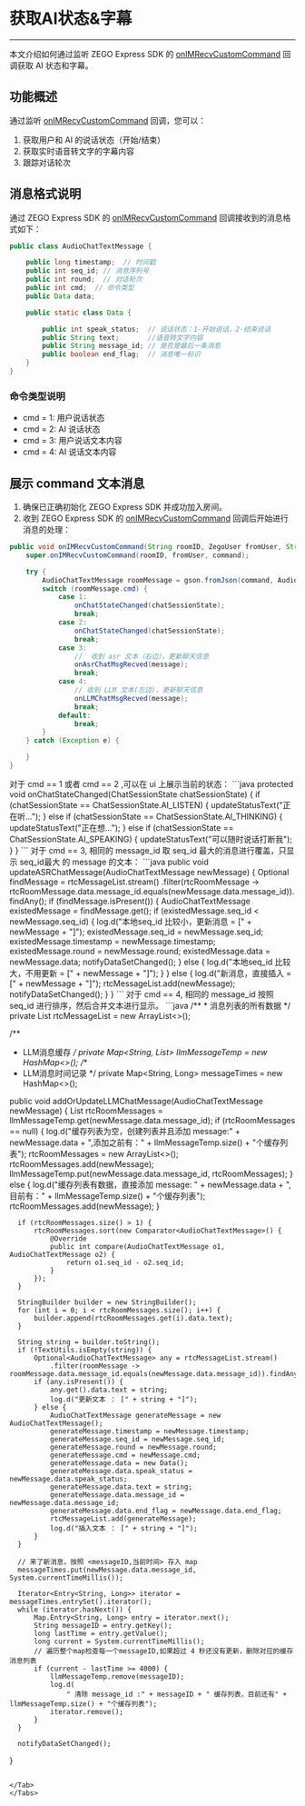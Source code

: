 # 获取AI状态&字幕

---

本文介绍如何通过监听 ZEGO Express SDK 的 [onIMRecvCustomCommand](https://doc-zh.zego.im/article/api?doc=Express_Video_SDK_API~java_android~class~IZegoEventHandler#on-im-recv-custom-command) 回调获取 AI 状态和字幕。

## 功能概述

通过监听 [onIMRecvCustomCommand](https://doc-zh.zego.im/article/api?doc=Express_Video_SDK_API~java_android~class~IZegoEventHandler#on-im-recv-custom-command) 回调，您可以：
1. 获取用户和 AI 的说话状态（开始/结束）
2. 获取实时语音转文字的字幕内容
3. 跟踪对话轮次

## 消息格式说明

通过 ZEGO Express SDK 的 [onIMRecvCustomCommand](https://doc-zh.zego.im/article/api?doc=Express_Video_SDK_API~java_android~class~IZegoEventHandler#on-im-recv-custom-command) 回调接收到的消息格式如下：

```java
public class AudioChatTextMessage {

    public long timestamp;  // 时间戳
    public int seq_id; // 消息序列号
    public int round;  // 对话轮次
    public int cmd;  // 命令类型
    public Data data;

    public static class Data {

        public int speak_status;  // 说话状态：1-开始说话，2-结束说话
        public String text;       //语音转文字内容
        public String message_id; // 是否是最后一条消息
        public boolean end_flag;  // 消息唯一标识
    }
}
```
### 命令类型说明

- cmd = 1: 用户说话状态
- cmd = 2: AI 说话状态
- cmd = 3: 用户说话文本内容
- cmd = 4: AI 说话文本内容

## 展示 command 文本消息

1. 确保已正确初始化 ZEGO Express SDK 并成功加入房间。
2. 收到 ZEGO Express SDK 的 [onIMRecvCustomCommand](https://doc-zh.zego.im/article/api?doc=Express_Video_SDK_API~java_android~class~IZegoEventHandler#on-im-recv-custom-command) 回调后开始进行消息的处理：

```java
public void onIMRecvCustomCommand(String roomID, ZegoUser fromUser, String command) {
    super.onIMRecvCustomCommand(roomID, fromUser, command);

    try {
        AudioChatTextMessage roomMessage = gson.fromJson(command, AudioChatTextMessage.class);
        switch (roomMessage.cmd) {
            case 1:  
                onChatStateChanged(chatSessionState);        
                break;
            case 2:
                onChatStateChanged(chatSessionState);
                break;
            case 3:
                //  收到 asr 文本（右边），更新聊天信息
                onAsrChatMsgRecved(message);
                break;
            case 4:
                // 收到 LLM 文本(左边)，更新聊天信息
                onLLMChatMsgRecved(message);
                break;
            default:
                break;
        }
    } catch (Exception e) {

    }
}
```

<Tabs>
<Tab title="cmd == 1 或者 cmd == 2">
对于 cmd == 1 或者 cmd == 2 ,可以在 ui 上展示当前的状态：
```java
protected void onChatStateChanged(ChatSessionState chatSessionState) {
    if (chatSessionState == ChatSessionState.AI_LISTEN) {
        updateStatusText("正在听...");
    } else if (chatSessionState == ChatSessionState.AI_THINKING) {
        updateStatusText("正在想...");
    } else if (chatSessionState == ChatSessionState.AI_SPEAKING) {
        updateStatusText("可以随时说话打断我");
    }
}
```
</Tab>
<Tab title="cmd == 3">
对于 cmd == 3, 相同的 message_id 取 seq_id 最大的消息进行覆盖，只显示 seq_id最大 的 message 的文本：
```java
public void updateASRChatMessage(AudioChatTextMessage newMessage) {
    Optional<AudioChatTextMessage> findMessage = rtcMessageList.stream()
        .filter(rtcRoomMessage -> rtcRoomMessage.data.message_id.equals(newMessage.data.message_id)).findAny();
    if (findMessage.isPresent()) {
        AudioChatTextMessage existedMessage = findMessage.get();
        if (existedMessage.seq_id < newMessage.seq_id) {
            log.d("本地seq_id 比较小，更新消息 = [" + newMessage + "]");
            existedMessage.seq_id = newMessage.seq_id;
            existedMessage.timestamp = newMessage.timestamp;
            existedMessage.round = newMessage.round;
            existedMessage.data = newMessage.data;
            notifyDataSetChanged();
        } else {
            log.d("本地seq_id 比较大，不用更新 = [" + newMessage + "]");
        }
    } else {
        log.d("新消息，直接插入 = [" + newMessage + "]");
        rtcMessageList.add(newMessage);
        notifyDataSetChanged();
    }
}
```

</Tab>
<Tab title="cmd == 4">
对于 cmd == 4, 相同的 message_id 按照 seq_id 进行排序，然后合并文本进行显示。
```java
/**
 * 消息列表的所有数据
 */
private List<AudioChatTextMessage> rtcMessageList = new ArrayList<>();

/**
 * LLM消息缓存
 */
private Map<String, List<AudioChatTextMessage>> llmMessageTemp = new HashMap<>();
/**
 * LLM消息时间记录
 */
private Map<String, Long> messageTimes = new HashMap<>();

public void addOrUpdateLLMChatMessage(AudioChatTextMessage newMessage) {
      List<AudioChatTextMessage> rtcRoomMessages = llmMessageTemp.get(newMessage.data.message_id);
      if (rtcRoomMessages == null) {
          log.d("缓存列表为空，创建列表并且添加 message:" + newMessage.data + ",添加之前有：" + llmMessageTemp.size()
              + "个缓存列表");
          rtcRoomMessages = new ArrayList<>();
          rtcRoomMessages.add(newMessage);
          llmMessageTemp.put(newMessage.data.message_id, rtcRoomMessages);
      } else {
          log.d("缓存列表有数据，直接添加 message: " + newMessage.data + ",目前有：" + llmMessageTemp.size() + "个缓存列表");
          rtcRoomMessages.add(newMessage);
      }

      if (rtcRoomMessages.size() > 1) {
          rtcRoomMessages.sort(new Comparator<AudioChatTextMessage>() {
              @Override
              public int compare(AudioChatTextMessage o1, AudioChatTextMessage o2) {
                  return o1.seq_id - o2.seq_id;
              }
          });
      }

      StringBuilder builder = new StringBuilder();
      for (int i = 0; i < rtcRoomMessages.size(); i++) {
          builder.append(rtcRoomMessages.get(i).data.text);
      }

      String string = builder.toString();
      if (!TextUtils.isEmpty(string)) {
          Optional<AudioChatTextMessage> any = rtcMessageList.stream()
              .filter(roomMessage -> roomMessage.data.message_id.equals(newMessage.data.message_id)).findAny();
          if (any.isPresent()) {
              any.get().data.text = string;
              log.d("更新文本 ： [" + string + "]");
          } else {
              AudioChatTextMessage generateMessage = new AudioChatTextMessage();
              generateMessage.timestamp = newMessage.timestamp;
              generateMessage.seq_id = newMessage.seq_id;
              generateMessage.round = newMessage.round;
              generateMessage.cmd = newMessage.cmd;
              generateMessage.data = new Data();
              generateMessage.data.speak_status = newMessage.data.speak_status;
              generateMessage.data.text = string;
              generateMessage.data.message_id = newMessage.data.message_id;
              generateMessage.data.end_flag = newMessage.data.end_flag;
              rtcMessageList.add(generateMessage);
              log.d("插入文本 ： [" + string + "]");
          }
      }

      // 来了新消息，按照 <messageID,当前时间> 存入 map
      messageTimes.put(newMessage.data.message_id, System.currentTimeMillis());

      Iterator<Entry<String, Long>> iterator = messageTimes.entrySet().iterator();
      while (iterator.hasNext()) {
          Map.Entry<String, Long> entry = iterator.next();
          String messageID = entry.getKey();
          long lastTime = entry.getValue();
          long current = System.currentTimeMillis();
          // 遍历整个map检查每一个messageID,如果超过 4 秒还没有更新，删除对应的缓存消息列表
          if (current - lastTime >= 4000) {
              llmMessageTemp.remove(messageID);
              log.d(
                  " 清除 message_id :" + messageID + " 缓存列表，目前还有" + llmMessageTemp.size() + "个缓存列表");
              iterator.remove();
          }
      }

      notifyDataSetChanged();
  }
```

</Tab>
</Tabs>
